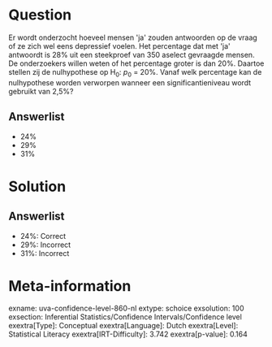 Question
========

Er wordt onderzocht hoeveel mensen \'ja\' zouden antwoorden op de vraag
of ze zich wel eens depressief voelen. Het percentage dat met \'ja\'
antwoordt is 28% uit een steekproef van 350 aselect gevraagde mensen. De
onderzoekers willen weten of het percentage groter is dan 20%. Daartoe
stellen zij de nulhypothese op H~0~: *p*~0~ = 20%. Vanaf welk percentage
kan de nulhypothese worden verworpen wanneer een significantieniveau
wordt gebruikt van 2,5%?

Answerlist
----------

* 24%
* 29%
* 31%

Solution
========

Answerlist
----------

* 24%: Correct
* 29%: Incorrect
* 31%: Incorrect

Meta-information
================
exname: uva-confidence-level-860-nl
extype: schoice
exsolution: 100
exsection: Inferential Statistics/Confidence Intervals/Confidence level
exextra[Type]: Conceptual
exextra[Language]: Dutch
exextra[Level]: Statistical Literacy
exextra[IRT-Difficulty]: 3.742
exextra[p-value]: 0.164

